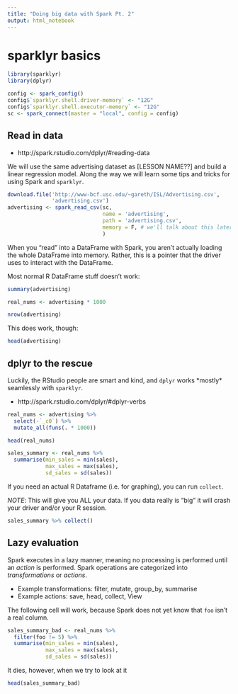```yaml
---
title: "Doing big data with Spark Pt. 2"
output: html_notebook
---
```


# sparklyr basics

```r
library(sparklyr)
library(dplyr)

config <- spark_config()
config$`sparklyr.shell.driver-memory` <- "12G"
config$`sparklyr.shell.executor-memory` <- "12G"
sc <- spark_connect(master = "local", config = config)
```

## Read in data

* http://spark.rstudio.com/dplyr/#reading-data 

We will use the same advertising dataset as [LESSON NAME??] and build a linear regression model. Along the way we will learn some tips and tricks for using Spark and `sparklyr`.

```r
download.file('http://www-bcf.usc.edu/~gareth/ISL/Advertising.csv', 
              'advertising.csv')
advertising <- spark_read_csv(sc, 
                              name = 'advertising', 
                              path = 'advertising.csv',
                              memory = F, # we'll talk about this later
                              )
```

When you "read" into a DataFrame with Spark, you aren't actually loading the whole DataFrame into memory. Rather, this is a pointer that the driver uses to interact with the DataFrame.

Most normal R DataFrame stuff doesn't work:

```r
summary(advertising)
```

```r
real_nums <- advertising * 1000
```

```r
nrow(advertising)
```

This does work, though:

```r
head(advertising)
```

## dplyr to the rescue

Luckily, the RStudio people are smart and kind, and `dplyr` works \*mostly\* seamlessly with `sparklyr`.

* http://spark.rstudio.com/dplyr/#dplyr-verbs

```r
real_nums <- advertising %>% 
  select(-`_c0`) %>% 
  mutate_all(funs(. * 1000))
```

```r
head(real_nums)
```

```r
sales_summary <- real_nums %>% 
  summarise(min_sales = min(sales),
            max_sales = max(sales),
            sd_sales = sd(sales))
```

If you need an actual R Dataframe (i.e. for graphing), you can run `collect`.

*NOTE*: This will give you ALL your data. If you data really is "big" it will crash your driver and/or your R session. 

```r
sales_summary %>% collect()
```

## Lazy evaluation

Spark executes in a lazy manner, meaning no processing is performed until an *action* is performed. Spark operations are categorized into *transformations* or *actions*. 

* Example transformations: filter, mutate, group_by, summarise
* Example actions: save, head, collect, View

The following cell will work, because Spark does not yet know that `foo` isn't a real column.

```r
sales_summary_bad <- real_nums %>% 
  filter(foo != 5) %>% 
  summarise(min_sales = min(sales),
            max_sales = max(sales),
            sd_sales = sd(sales))
```

It dies, however, when we try to look at it

```r
head(sales_summary_bad)
```







